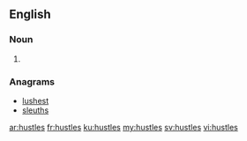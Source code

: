 ==English==

===Noun===
{{head|en|plural}}

# {{plural of|hustle|lang=en}}

===Anagrams===
* [[lushest#English|lushest]]
* [[sleuths#English|sleuths]]

[[ar:hustles]]
[[fr:hustles]]
[[ku:hustles]]
[[my:hustles]]
[[sv:hustles]]
[[vi:hustles]]